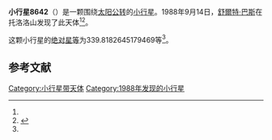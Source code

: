 {{Infobox planet
| bgcolour = #FFFFC0
| name = 8642
| symbol = 
| image = 
| caption = 
| discovery = yes
| discovery_ref = 
| discoverer = [[舒爾特·巴斯|舒爾特·巴斯]]
| discovery_site = [[托洛洛山|托洛洛山]] 
| discovered = 1988年9月14日
| designations = yes
| mp_name = 
| named_after = 
| alt_names = 1988 RZ11/ 1994 UH1
| mp_category = [[主带小行星|主带小行星]]
| orbit_ref = <ref name="a">[http://ssd.jpl.nasa.gov/sbdb.cgi?sstr=8642 8642] {{Wayback|url=http://ssd.jpl.nasa.gov/sbdb.cgi?sstr=8642 |date=20210807130746 }}，小行星數據庫瀏覽器（JPL Small-Body Database Browser）－[[美国国家航空航天局|美国国家航空航天局]]喷气推进实验室</ref>
| epoch = 2456400.5 (2013年4月18日更新)
| aphelion = {{convert|4.136869696050934|AU|km|3|abbr=on|lk=out}}
| perihelion = {{convert|2.165591139501949|AU|km|3|abbr=on}}
| semimajor = {{convert|3.151230417776441|AU|km|3|abbr=on}}
| eccentricity = 0.312779184
| period = 2043.236635 [[日|日]]<br />5.59[[儒略年|儒略年]]
| avg_speed = 
| inclination = 5.274049801858092
| asc_node = 6.637721748059629
| mean_anomaly = 
| arg_peri = 339.8182645179469
| satellites = 
| physical_characteristics = yes
| dimensions = 
| mass = 
| density = 
| surface_grav = 
| escape_velocity = 
| sidereal_day = 
| axial_tilt = 
| pole_ecliptic_lat = 
| pole_ecliptic_lon = 
| albedo = 
| temperatures= 
| temp_name1 = 
| mean_temp_1 = 
| max_temp_1 = 
| temp_name2 = 
| max_temp_2 = 
| spectral_type = 
| abs_magnitude = 339.8182645179469
}}

'''小行星8642'''（{{lang-en|8642}}）是一颗围绕[[太阳|太阳]][[公转|公转]]的[[小行星|小行星]]。1988年9月14日，[[舒爾特·巴斯|舒爾特·巴斯]]在托洛洛山发现了此天体<ref name="a" /><ref>{{cite news|title=小行星列表|url=http://cfa-www.harvard.edu/iau/lists/NumberedMPs.txt|accessdate=2013-07-08|newspaper=哈佛大学|archive-date=2008-05-17|archive-url=https://web.archive.org/web/20080517010638/http://cfa-www.harvard.edu/iau/lists/NumberedMPs.txt|dead-url=no}}</ref>。

这颗小行星的[[绝对星等|绝对星等]]为339.8182645179469等<ref name="a" />。

==参考文献==
{{reflist}}
{{Minor Planet Number|[[小行星8641|小行星8641]]|[[小行星8643|小行星8643]]}}

{{小天体}}

[[Category:小行星带天体|Category:小行星带天体]]
[[Category:1988年发现的小行星|Category:1988年发现的小行星]]

{{asteroid-stub}}